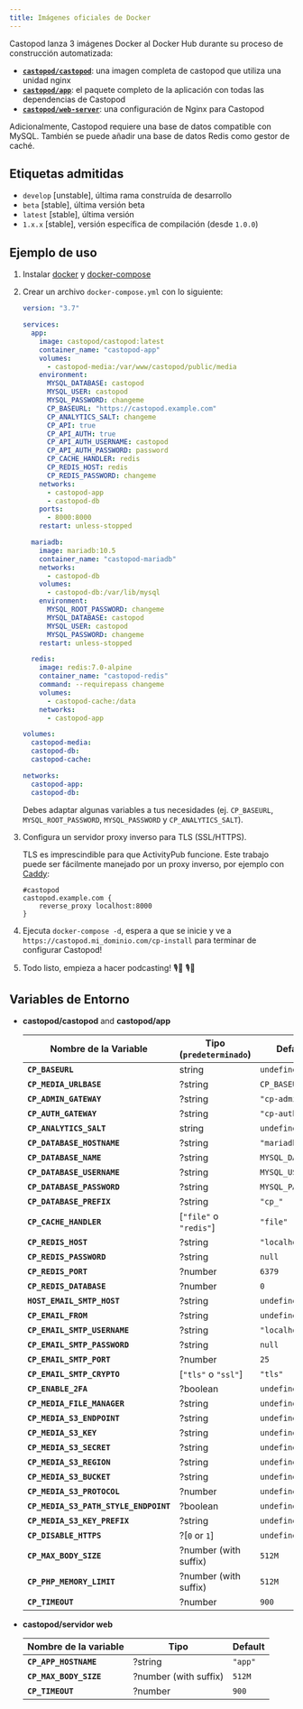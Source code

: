 ```yaml
---
title: Imágenes oficiales de Docker
---
```


Castopod lanza 3 imágenes Docker al Docker Hub durante su proceso de
construcción automatizada:

- [**`castopod/castopod`**](https://hub.docker.com/r/castopod/castopod): una
  imagen completa de castopod que utiliza una unidad nginx
- [**`castopod/app`**](https://hub.docker.com/r/castopod/app): el paquete
  completo de la aplicación con todas las dependencias de Castopod
- [**`castopod/web-server`**](https://hub.docker.com/r/castopod/web-server): una
  configuración de Nginx para Castopod

Adicionalmente, Castopod requiere una base de datos compatible con MySQL. También se puede añadir una base de datos Redis como gestor de caché.

## Etiquetas admitidas

- `develop` [unstable], última rama construída de desarrollo
- `beta` [stable], última versión beta
- `latest` [stable], última versión
- `1.x.x` [stable], versión específica de compilación (desde `1.0.0`)

## Ejemplo de uso

1. Instalar [docker](https://docs.docker.com/get-docker/) y
   [docker-compose](https://docs.docker.com/compose/install/)

2. Crear un archivo `docker-compose.yml` con lo siguiente:

   ```yml
   version: "3.7"

   services:
     app:
       image: castopod/castopod:latest
       container_name: "castopod-app"
       volumes:
         - castopod-media:/var/www/castopod/public/media
       environment:
         MYSQL_DATABASE: castopod
         MYSQL_USER: castopod
         MYSQL_PASSWORD: changeme
         CP_BASEURL: "https://castopod.example.com"
         CP_ANALYTICS_SALT: changeme
         CP_API: true
         CP_API_AUTH: true
         CP_API_AUTH_USERNAME: castopod
         CP_API_AUTH_PASSWORD: password
         CP_CACHE_HANDLER: redis
         CP_REDIS_HOST: redis
         CP_REDIS_PASSWORD: changeme
       networks:
         - castopod-app
         - castopod-db
       ports:
         - 8000:8000
       restart: unless-stopped

     mariadb:
       image: mariadb:10.5
       container_name: "castopod-mariadb"
       networks:
         - castopod-db
       volumes:
         - castopod-db:/var/lib/mysql
       environment:
         MYSQL_ROOT_PASSWORD: changeme
         MYSQL_DATABASE: castopod
         MYSQL_USER: castopod
         MYSQL_PASSWORD: changeme
       restart: unless-stopped

     redis:
       image: redis:7.0-alpine
       container_name: "castopod-redis"
       command: --requirepass changeme
       volumes:
         - castopod-cache:/data
       networks:
         - castopod-app

   volumes:
     castopod-media:
     castopod-db:
     castopod-cache:

   networks:
     castopod-app:
     castopod-db:
   ```

   Debes adaptar algunas variables a tus necesidades (ej. `CP_BASEURL`,
   `MYSQL_ROOT_PASSWORD`, `MYSQL_PASSWORD` y `CP_ANALYTICS_SALT`).

3. Configura un servidor proxy inverso para TLS (SSL/HTTPS).

   TLS es imprescindible para que ActivityPub funcione. Este trabajo puede ser
   fácilmente manejado por un proxy inverso, por ejemplo con
   [Caddy](https://caddyserver.com/):

   ```
   #castopod
   castopod.example.com {
       reverse_proxy localhost:8000
   }
   ```

4. Ejecuta `docker-compose -d`, espera a que se inicie y ve a
   `https://castopod.mi_dominio.com/cp-install` para terminar de configurar
   Castopod!

5. Todo listo, empieza a hacer podcasting! 🎙️🚀 🎙️🚀

## Variables de Entorno

- **castopod/castopod** and **castopod/app**

  | Nombre de la Variable                 | Tipo (`predeterminado`) | Default          |
  | ------------------------------------- | ----------------------- | ---------------- |
  | **`CP_BASEURL`**                      | string                  | `undefined`      |
  | **`CP_MEDIA_URLBASE`**                | ?string                 | `CP_BASEURL`     |
  | **`CP_ADMIN_GATEWAY`**                | ?string                 | `"cp-admin"`     |
  | **`CP_AUTH_GATEWAY`**                 | ?string                 | `"cp-auth"`      |
  | **`CP_ANALYTICS_SALT`**               | string                  | `undefined`      |
  | **`CP_DATABASE_HOSTNAME`**            | ?string                 | `"mariadb"`      |
  | **`CP_DATABASE_NAME`**                | ?string                 | `MYSQL_DATABASE` |
  | **`CP_DATABASE_USERNAME`**            | ?string                 | `MYSQL_USER`     |
  | **`CP_DATABASE_PASSWORD`**            | ?string                 | `MYSQL_PASSWORD` |
  | **`CP_DATABASE_PREFIX`**              | ?string                 | `"cp_"`          |
  | **`CP_CACHE_HANDLER`**                | [`"file"` o `"redis"`]  | `"file"`         |
  | **`CP_REDIS_HOST`**                   | ?string                 | `"localhost"`    |
  | **`CP_REDIS_PASSWORD`**               | ?string                 | `null`           |
  | **`CP_REDIS_PORT`**                   | ?number                 | `6379`           |
  | **`CP_REDIS_DATABASE`**               | ?number                 | `0`              |
  | **`HOST_EMAIL_SMTP_HOST`**            | ?string                 | `undefined`      |
  | **`CP_EMAIL_FROM`**                   | ?string                 | `undefined`      |
  | **`CP_EMAIL_SMTP_USERNAME`**          | ?string                 | `"localhost"`    |
  | **`CP_EMAIL_SMTP_PASSWORD`**          | ?string                 | `null`           |
  | **`CP_EMAIL_SMTP_PORT`**              | ?number                 | `25`             |
  | **`CP_EMAIL_SMTP_CRYPTO`**            | [`"tls"` o `"ssl"`]     | `"tls"`          |
  | **`CP_ENABLE_2FA`**                   | ?boolean                | `undefined`      |
  | **`CP_MEDIA_FILE_MANAGER`**           | ?string                 | `undefined`      |
  | **`CP_MEDIA_S3_ENDPOINT`**            | ?string                 | `undefined`      |
  | **`CP_MEDIA_S3_KEY`**                 | ?string                 | `undefined`      |
  | **`CP_MEDIA_S3_SECRET`**              | ?string                 | `undefined`      |
  | **`CP_MEDIA_S3_REGION`**              | ?string                 | `undefined`      |
  | **`CP_MEDIA_S3_BUCKET`**              | ?string                 | `undefined`      |
  | **`CP_MEDIA_S3_PROTOCOL`**            | ?number                 | `undefined`      |
  | **`CP_MEDIA_S3_PATH_STYLE_ENDPOINT`** | ?boolean                | `undefined`      |
  | **`CP_MEDIA_S3_KEY_PREFIX`**          | ?string                 | `undefined`      |
  | **`CP_DISABLE_HTTPS`**                | ?[`0` or `1`]           | `undefined`      |
  | **`CP_MAX_BODY_SIZE`**                | ?number (with suffix)   | `512M`           |
  | **`CP_PHP_MEMORY_LIMIT`**             | ?number (with suffix)   | `512M`           |
  | **`CP_TIMEOUT`**                      | ?number                 | `900`            |

- **castopod/servidor web**

  | Nombre de la variable  | Tipo                  | Default |
  | ---------------------- | --------------------- | ------- |
  | **`CP_APP_HOSTNAME`**  | ?string               | `"app"` |
  | **`CP_MAX_BODY_SIZE`** | ?number (with suffix) | `512M`  |
  | **`CP_TIMEOUT`**       | ?number               | `900`   |
